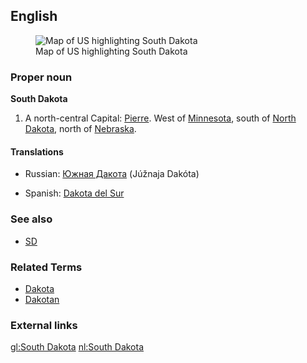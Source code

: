 ==English==
[[Image:Map of USA highlighting South Dakota.png|thumb|right|Map of US highlighting South Dakota]]
===Proper noun===
'''South Dakota'''

#A north-central {{USstate}} Capital: [[Pierre]]. West of [[Minnesota]], south of [[North Dakota]], north of [[Nebraska]].

====Translations====
{{top}}
*Russian: [[Южная Дакота]] (Júžnaja Dakóta) {{f}}
{{mid}}
*Spanish: [[Dakota del Sur]] {{f}}
{{bottom}}

===See also===
*[[SD]]

===Related Terms===
*[[Dakota]]
*[[Dakotan]]

===External links===
{{pedialite}}

[[gl:South Dakota]]
[[nl:South Dakota]]
